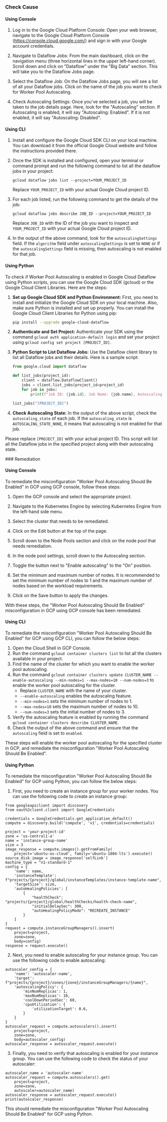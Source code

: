 

<Tabs><Tab title='Cause'>
### Check Cause

#### Using Console

1. Log in to the Google Cloud Platform Console: Open your web browser, navigate to the Google Cloud Platform Console (https://console.cloud.google.com/) and sign in with your Google account credentials.

2. Navigate to Dataflow Jobs: From the main dashboard, click on the navigation menu (three horizontal lines in the upper left-hand corner). Scroll down and click on "Dataflow" under the "Big Data" section. This will take you to the Dataflow Jobs page.

3. Select the Dataflow Job: On the Dataflow Jobs page, you will see a list of all your Dataflow jobs. Click on the name of the job you want to check for Worker Pool Autoscaling.

4. Check Autoscaling Settings: Once you've selected a job, you will be taken to the job details page. Here, look for the "Autoscaling" section. If Autoscaling is enabled, it will say "Autoscaling: Enabled". If it is not enabled, it will say "Autoscaling: Disabled".

#### Using CLI

1. Install and configure the Google Cloud SDK CLI on your local machine. You can download it from the official Google Cloud website and follow the instructions provided there.

2. Once the SDK is installed and configured, open your terminal or command prompt and run the following command to list all the dataflow jobs in your project:

   ```
   gcloud dataflow jobs list --project=YOUR_PROJECT_ID
   ```
   Replace `YOUR_PROJECT_ID` with your actual Google Cloud project ID.

3. For each job listed, run the following command to get the details of the job:

   ```
   gcloud dataflow jobs describe JOB_ID --project=YOUR_PROJECT_ID
   ```
   Replace `JOB_ID` with the ID of the job you want to inspect and `YOUR_PROJECT_ID` with your actual Google Cloud project ID.

4. In the output of the above command, look for the `autoscalingSettings` field. If the `algorithm` field under `autoscalingSettings` is set to `NONE` or if the `autoscalingSettings` field is missing, then autoscaling is not enabled for that job.

#### Using Python

To check if Worker Pool Autoscaling is enabled in Google Cloud Dataflow using Python scripts, you can use the Google Cloud SDK (gcloud) or the Google Cloud Client Libraries. Here are the steps:

1. **Set up Google Cloud SDK and Python Environment:**
   First, you need to install and initialize the Google Cloud SDK on your local machine. Also, make sure Python is installed and set up properly. You can install the Google Cloud Client Libraries for Python using pip:

   ```bash
   pip install --upgrade google-cloud-dataflow
   ```

2. **Authenticate and Set Project:**
   Authenticate your SDK using the command `gcloud auth application-default login` and set your project using `gcloud config set project [PROJECT_ID]`.

3. **Python Script to List Dataflow Jobs:**
   Use the Dataflow client library to list all Dataflow jobs and their details. Here is a sample script:

   ```python
   from google.cloud import dataflow

   def list_jobs(project_id):
       client = dataflow.DataflowClient()
       jobs = client.list_jobs(project_id=project_id)
       for job in jobs:
           print(f"Job ID: {job.id}, Job Name: {job.name}, Autoscaling State: {job.autoscaling_state}")
   
   list_jobs("[PROJECT_ID]")
   ```

4. **Check Autoscaling State:**
   In the output of the above script, check the `autoscaling_state` of each job. If the `autoscaling_state` is `AUTOSCALING_STATE_NONE`, it means that autoscaling is not enabled for that job.

Please replace `[PROJECT_ID]` with your actual project ID. This script will list all the Dataflow jobs in the specified project along with their autoscaling state.

</Tab>

<Tab title='Remediation'>
### Remediation

#### Using Console

To remediate the misconfiguration "Worker Pool Autoscaling Should Be Enabled" in GCP using GCP console, follow these steps:

1. Open the GCP console and select the appropriate project.

2. Navigate to the Kubernetes Engine by selecting Kubernetes Engine from the left-hand side menu.

3. Select the cluster that needs to be remediated.

4. Click on the Edit button at the top of the page.

5. Scroll down to the Node Pools section and click on the node pool that needs remediation.

6. In the node pool settings, scroll down to the Autoscaling section.

7. Toggle the button next to "Enable autoscaling" to the "On" position.

8. Set the minimum and maximum number of nodes. It is recommended to set the minimum number of nodes to 1 and the maximum number of nodes based on the workload requirements.

9. Click on the Save button to apply the changes.

With these steps, the "Worker Pool Autoscaling Should Be Enabled" misconfiguration in GCP using GCP console has been remediated.

#### Using CLI

To remediate the misconfiguration "Worker Pool Autoscaling Should Be Enabled" for GCP using GCP CLI, you can follow the below steps:

1. Open the Cloud Shell in GCP Console.
2. Run the command `gcloud container clusters list` to list all the clusters available in your project.
3. Find the name of the cluster for which you want to enable the worker pool autoscaling.
4. Run the command `gcloud container clusters update CLUSTER_NAME --enable-autoscaling --min-nodes=1 --max-nodes=10 --num-nodes=3` to enable the worker pool autoscaling for the cluster.
   * Replace `CLUSTER_NAME` with the name of your cluster.
   * `--enable-autoscaling` enables the autoscaling feature.
   * `--min-nodes=1` sets the minimum number of nodes to 1.
   * `--max-nodes=10` sets the maximum number of nodes to 10.
   * `--num-nodes=3` sets the initial number of nodes to 3.
5. Verify the autoscaling feature is enabled by running the command `gcloud container clusters describe CLUSTER_NAME`.
6. Check the output of the above command and ensure that the `autoscaling` field is set to `enabled`.

These steps will enable the worker pool autoscaling for the specified cluster in GCP, and remediate the misconfiguration "Worker Pool Autoscaling Should Be Enabled".

#### Using Python

To remediate the misconfiguration "Worker Pool Autoscaling Should Be Enabled" for GCP using Python, you can follow the below steps:

1. First, you need to create an instance group for your worker nodes. You can use the following code to create an instance group:

```
from googleapiclient import discovery
from oauth2client.client import GoogleCredentials

credentials = GoogleCredentials.get_application_default()
compute = discovery.build('compute', 'v1', credentials=credentials)

project = 'your-project-id'
zone = 'us-central1-a'
name = 'instance-group-name'
size = 3
image_response = compute.images().getFromFamily(
    project='ubuntu-os-cloud', family='ubuntu-1804-lts').execute()
source_disk_image = image_response['selfLink']
machine_type = "n1-standard-1"
config = {
    'name': name,
    'instanceTemplate': f"projects/{project}/global/instanceTemplates/instance-template-name",
    'targetSize': size,
    'autoHealingPolicies': [
        {
            "healthCheck": "projects/{project}/global/healthChecks/health-check-name",
            "initialDelaySec": 300,
            "autoHealingPolicyMode": "RECREATE_INSTANCE"
        }
    ]
}
request = compute.instanceGroupManagers().insert(
    project=project,
    zone=zone,
    body=config)
response = request.execute()
```

2. Next, you need to enable autoscaling for your instance group. You can use the following code to enable autoscaling:

```
autoscaler_config = {
    'name': 'autoscaler-name',
    'target': f"projects/{project}/zones/{zone}/instanceGroupManagers/{name}",
    'autoscalingPolicy': {
        'minNumReplicas': 1,
        'maxNumReplicas': 10,
        'coolDownPeriodSec': 60,
        'cpuUtilization': {
            'utilizationTarget': 0.6,
        }
    }
}
autoscaler_request = compute.autoscalers().insert(
    project=project,
    zone=zone,
    body=autoscaler_config)
autoscaler_response = autoscaler_request.execute()
```

3. Finally, you need to verify that autoscaling is enabled for your instance group. You can use the following code to check the status of your autoscaler:

```
autoscaler_name = 'autoscaler-name'
autoscaler_request = compute.autoscalers().get(
    project=project,
    zone=zone,
    autoscaler=autoscaler_name)
autoscaler_response = autoscaler_request.execute()
print(autoscaler_response)
```

This should remediate the misconfiguration "Worker Pool Autoscaling Should Be Enabled" for GCP using Python.


</Tab>
</Tabs>